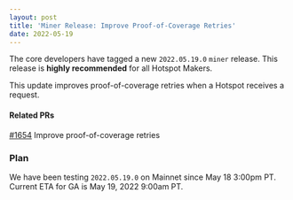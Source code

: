 ```yaml
---
layout: post
title: 'Miner Release: Improve Proof-of-Coverage Retries'
date: 2022-05-19
---
```


The core developers have tagged a new `2022.05.19.0` `miner` release. This release is **highly
recommended** for all Hotspot Makers.

<!--truncate-->

This update improves proof-of-coverage retries when a Hotspot receives a request.

#### Related PRs

[#1654](https://github.com/helium/miner/pull/1654) Improve proof-of-coverage retries

### Plan

We have been testing `2022.05.19.0` on Mainnet since May 18 3:00pm PT. Current ETA for GA is May 19,
2022 9:00am PT.
